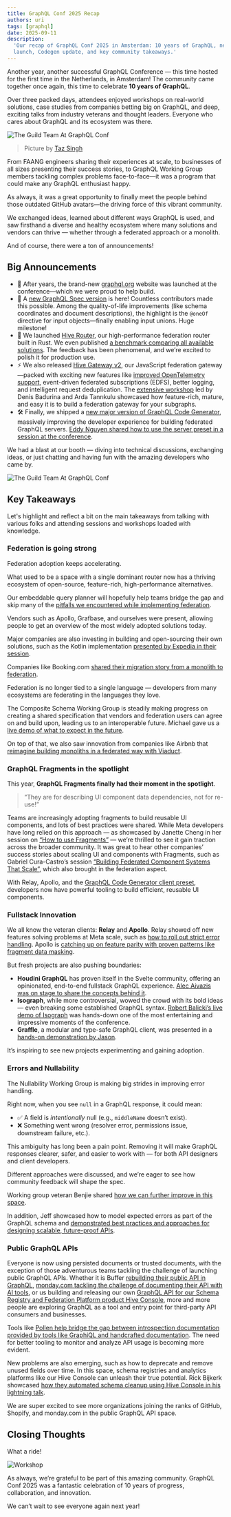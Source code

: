 ```yaml
---
title: GraphQL Conf 2025 Recap
authors: uri
tags: [graphql]
date: 2025-09-11
description:
  'Our recap of GraphQL Conf 2025 in Amsterdam: 10 years of GraphQL, new spec release, Hive Router
  launch, Codegen update, and key community takeaways.'
---
```


Another year, another successful GraphQL Conference — this time hosted for the first time in the
Netherlands, in Amsterdam! The community came together once again, this time to celebrate **10 years
of GraphQL**.

Over three packed days, attendees enjoyed workshops on real-world solutions, case studies from
companies betting big on GraphQL, and deep, exciting talks from industry veterans and thought
leaders. Everyone who cares about GraphQL and its ecosystem was there.

![The Guild Team At GraphQL Conf](./guild-team.jpg)

> Picture by [Taz Singh](https://x.com/tazsingh)

From FAANG engineers sharing their experiences at scale, to businesses of all sizes presenting their
success stories, to GraphQL Working Group members tackling complex problems face-to-face—it was a
program that could make any GraphQL enthusiast happy.

As always, it was a great opportunity to finally meet the people behind those outdated GitHub
avatars—the driving force of this vibrant community.

We exchanged ideas, learned about different ways GraphQL is used, and saw firsthand a diverse and
healthy ecosystem where many solutions and vendors can thrive — whether through a federated approach
or a monolith.

And of course, there were a ton of announcements!

## Big Announcements

- 🎉 After years, the brand-new [graphql.org](http://graphql.org/) website was launched at the
  conference—which we were proud to help build.
- 📜 A [new GraphQL Spec version](https://graphql.org/blog/2025-09-08-september-edition/) is here!
  Countless contributors made this possible. Among the quality-of-life improvements (like schema
  coordinates and document descriptions), the highlight is the `@oneOf` directive for input
  objects—finally enabling input unions. Huge milestone!
- 🚀 We launched [Hive Router](https://the-guild.dev/graphql/hive/blog/welcome-hive-router), our
  high-performance federation router built in Rust. We even published
  [a benchmark comparing all available solutions](https://the-guild.dev/graphql/hive/federation-gateway-performance).
  The feedback has been phenomenal, and we’re excited to polish it for production use.
- ⚡ We also released [Hive Gateway v2](https://the-guild.dev/graphql/hive/blog/hive-gateway-v2),
  our JavaScript federation gateway—packed with exciting new features like
  [improved OpenTelemetry support](https://the-guild.dev/graphql/hive/blog/opentelemetry-gateway-v2),
  event-driven federated subscriptions (EDFS), better logging, and intelligent request
  deduplication. The
  [extensive workshop](https://graphql.org/conf/2025/schedule/6fbc71a3ad13189339d753cb078ec781) led
  by Denis Badurina and Arda Tanrıkulu showcased how feature-rich, mature, and easy it is to build a
  federation gateway for your subgraphs.
- 🛠️ Finally, we shipped a
  [new major version of GraphQL Code Generator](https://the-guild.dev/graphql/hive/blog/graphql-code-generator-update-202509),
  massively improving the developer experience for building federated GraphQL servers.
  [Eddy Nguyen shared how to use the server preset in a session at the conference](https://graphql.org/conf/2025/schedule/0281a72e8e35f07c74a5815c42c64a02).

We had a blast at our booth — diving into technical discussions, exchanging ideas, or just chatting
and having fun with the amazing developers who came by.

![The Guild Team At GraphQL Conf](./guild-booth.jpg)

## Key Takeaways

Let's highlight and reflect a bit on the main takeaways from talking with various folks and
attending sessions and workshops loaded with knowledge.

### Federation is going strong

Federation adoption keeps accelerating.

What used to be a space with a single dominant router now has a thriving ecosystem of open-source,
feature-rich, high-performance alternatives.

Our embeddable query planner will hopefully help teams bridge the gap and skip many of the
[pitfalls we encountered while implementing federation](https://graphql.org/conf/2025/schedule/1a0475a575803503fce927f22dd1beae).

Vendors such as Apollo, Grafbase, and ourselves were present, allowing people to get an overview of
the most widely adopted solutions today.

Major companies are also investing in building and open-sourcing their own solutions, such as the
Kotlin implementation
[presented by Expedia in their session](https://graphql.org/conf/2025/schedule/cb0e7d61d4055d199e7b9040617c2f88/).

Companies like Booking.com
[shared their migration story from a monolith to federation](https://graphql.org/conf/2025/schedule/0296c34928a818353f1568775e47b47a).

Federation is no longer tied to a single language — developers from many ecosystems are federating
in the languages they love.

The Composite Schema Working Group is steadily making progress on creating a shared specification
that vendors and federation users can agree on and build upon, leading us to an interoperable
future. Michael gave us a
[live demo of what to expect in the future](https://graphql.org/conf/2025/schedule/3b8701f24da2cf5456ffd5b793836ace).

On top of that, we also saw innovation from companies like Airbnb that
[reimagine building monoliths in a federated way with Viaduct](https://graphql.org/conf/2025/schedule/eb8343e5935fbfccaaacf983ef84ab49).

### GraphQL Fragments in the spotlight

This year, **GraphQL Fragments finally had their moment in the spotlight**.

> “They are for describing UI component data dependencies, not for re-use!”

Teams are increasingly adopting fragments to build reusable UI components, and lots of best
practices were shared. While Meta developers have long relied on this approach — as showcased by
Janette Cheng in her session on
[“How to use Fragments”](https://graphql.org/conf/2025/schedule/95c83506420d9a9a3a971a8802ba96f8) —
we’re thrilled to see it gain traction across the broader community. It was great to hear other
companies’ success stories about scaling UI and components with Fragments, such as Gabriel
Cura-Castro’s session
[“Building Federated Component Systems That Scale”](https://graphql.org/conf/2025/schedule/4d43e71c77159a2cdfea61b076428a8f),
which also brought in the federation aspect.

With Relay, Apollo, and the
[GraphQL Code Generator client preset](https://the-guild.dev/graphql/hive/blog/unleash-the-power-of-fragments-with-graphql-codegen),
developers now have powerful tooling to build efficient, reusable UI components.

### Fullstack Innovation

We all know the veteran clients: **Relay** and **Apollo**. Relay showed off new features solving
problems at Meta scale, such as
[how to roll out strict error handling](https://graphql.org/conf/2025/schedule/bca05d46cfc531aeb3cd84927f6483c1).
Apollo is
[catching up on feature parity with proven patterns like fragment data masking](https://graphql.org/conf/2025/schedule/efe5aee612551209ba413d57d3ddbb4e).

But fresh projects are also pushing boundaries:

- **Houdini GraphQL** has proven itself in the Svelte community, offering an opinionated, end-to-end
  fullstack GraphQL experience.
  [Alec Aivazis was on stage to share the concepts behind it](https://graphql.org/conf/2025/schedule/dda1fbb70f8b5b73223a6e37a736e5bd).
- **Isograph**, while more controversial, wowed the crowd with its bold ideas — even breaking some
  established GraphQL syntax.
  [Robert Balicki’s live demo of Isograph](https://graphql.org/conf/2025/schedule/a2bb7f46355a46dcab47d654c9ccbe4e)
  was hands-down one of the most entertaining and impressive moments of the conference.
- **Graffle**, a modular and type-safe GraphQL client, was presented in a
  [hands-on demonstration by Jason](https://graphql.org/conf/2025/schedule/ce3c04db5c598ba5451fcd71df4849ee).

It’s inspiring to see new projects experimenting and gaining adoption.

### Errors and Nullability

The Nullability Working Group is making big strides in improving error handling.

Right now, when you see `null` in a GraphQL response, it could mean:

- ✅ A field is _intentionally_ null (e.g., `middleName` doesn’t exist).
- ❌ Something went wrong (resolver error, permissions issue, downstream failure, etc.).

This ambiguity has long been a pain point. Removing it will make GraphQL responses clearer, safer,
and easier to work with — for both API designers and client developers.

Different approaches were discussed, and we’re eager to see how community feedback will shape the
spec.

Working group veteran Benjie shared
[how we can further improve in this space](https://graphql.org/conf/2025/schedule/4ed67778faddda05ce0a191e525d43ee).

In addition, Jeff showcased how to model expected errors as part of the GraphQL schema and
[demonstrated best practices and approaches for designing scalable, future-proof APIs](https://graphql.org/conf/2025/schedule/9e816cd378c96b466658842ef0900183).

### Public GraphQL APIs

Everyone is now using persisted documents or trusted documents, with the exception of those
adventurous teams tackling the challenge of launching public GraphQL APIs. Whether it is Buffer
[rebuilding their public API in GraphQL](https://graphql.org/conf/2025/schedule/e6262da79f7c90fd01a2a13570d6b6bc),
[monday.com tackling the challenge of documenting their API with AI tools](https://graphql.org/conf/2025/schedule/ed1b84b384c39fd16cbba908aeeda283),
or us building and releasing our own
[GraphQL API for our Schema Registry and Federation Platform product Hive Console](https://graphql.org/conf/2025/schedule/11ee2487ca4b81120d1d7218b13f2003),
more and more people are exploring GraphQL as a tool and entry point for third-party API consumers
and businesses.

Tools like
[Pollen help bridge the gap between introspection documentation provided by tools like GraphiQL and handcrafted documentation](https://graphql.org/conf/2025/schedule/6c9b846e538e001af3db938d771d1178).
The need for better tooling to monitor and analyze API usage is becoming more evident.

New problems are also emerging, such as how to deprecate and remove unused fields over time. In this
space, schema registries and analytics platforms like our Hive Console can unleash their true
potential. Rick Bijkerk showcased
[how they automated schema cleanup using Hive Console in his lightning talk](https://graphql.org/conf/2025/schedule/b22c4cbb4356649d15129696322b6777).

We are super excited to see more organizations joining the ranks of GitHub, Shopify, and monday.com
in the public GraphQL API space.

## Closing Thoughts

What a ride!

![Workshop](./relay-workshop.jpg)

As always, we’re grateful to be part of this amazing community. GraphQL Conf 2025 was a fantastic
celebration of 10 years of progress, collaboration, and innovation.

We can’t wait to see everyone again next year!
